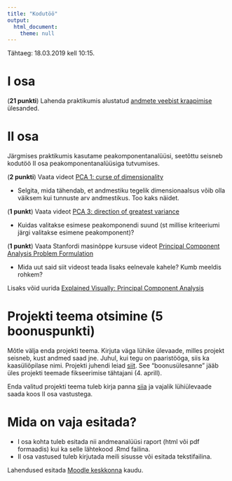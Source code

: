```yaml
---
title: "Kodutöö"
output: 
  html_document:
    theme: null
---
```


Tähtaeg: 18.03.2019 kell 10:15.

# I osa

(**21 punkti**) Lahenda praktikumis alustatud [andmete veebist kraapimise](../praktikum5_web) ülesanded.

# II osa

Järgmises praktikumis kasutame peakomponentanalüüsi, seetõttu seisneb kodutöö II osa peakomponentanalüüsiga tutvumises. 

(**2 punkti**) Vaata videot [PCA 1: curse of dimensionality](https://www.youtube.com/watch?v=IbE0tbjy6JQ) 

* Selgita, mida tähendab, et andmestiku tegelik dimensionaalsus võib olla väiksem kui tunnuste arv andmestikus. Too kaks näidet. 

(**1 punkt**) Vaata videot [PCA 3: direction of greatest variance](https://www.youtube.com/watch?v=2bV_YQTIJrg) 

* Kuidas valitakse esimese peakomponendi suund (st millise kriteeriumi järgi valitakse esimene peakomponent)?

(**1 punkt**) Vaata Stanfordi masinõppe kursuse videot [Principal Component Analysis Problem Formulation](https://www.youtube.com/watch?v=T-B8muDvzu0)

* Mida uut said siit videost teada lisaks eelnevale kahele? Kumb meeldis rohkem? 

Lisaks võid uurida [Explained Visually: Principal Component Analysis](http://setosa.io/ev/principal-component-analysis/)

# Projekti teema otsimine (**5 boonuspunkti**)
Mõtle välja enda projekti teema. Kirjuta väga lühike ülevaade, milles projekt seisneb, kust andmed saad jne. Juhul, kui tegu on paaristööga, siis ka kaasüliõpilase nimi. Projekti juhendi leiad [siit](../projekt_juhend/). See "boonusülesanne" jääb üles projekti teemade fikseerimise tähtajani (4. aprill).

Enda valitud projekti teema tuleb kirja panna [siia](https://docs.google.com/spreadsheets/d/1pWFMwq3mPY0OXMGVlFcxJIqnfTv41c8Xvr4rNEOGfpg/edit?usp=sharing) ja vajalik lühiülevaade saada koos II osa vastustega.

# Mida on vaja esitada?

* I osa kohta tuleb esitada nii andmeanalüüsi raport (html või pdf formaadis) kui ka selle lähtekood .Rmd failina.
* II osa vastused tuleb kirjutada meili sisusse või esitada tekstifailina.


Lahendused esitada [Moodle keskkonna](https://moodle.ut.ee/course/view.php?id=8013#section-1) kaudu.
